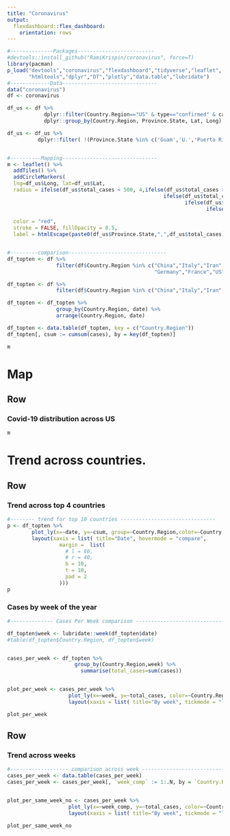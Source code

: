 ```yaml
---
title: "Coronavirus"
output: 
  flexdashboard::flex_dashboard:
    orientation: rows
---
```


``` r
#--------------Packages-------------------------
#devtools::install_github("RamiKrispin/coronavirus", force=T)
library(pacman)
p_load("devtools","coronavirus","flexdashboard","tidyverse","leaflet",
       "htmltools","dplyr","DT","plotly","data.table","lubridate")
#-------------Data-------------------------------
data("coronavirus")
df <- coronavirus

df_us <- df %>% 
            dplyr::filter(Country.Region=="US" & type=="confirmed" & cases >=1) %>%
            dplyr::group_by(Country.Region, Province.State, Lat, Long) %>% summarise(total_cases=sum(cases))

df_us <- df_us %>% 
          dplyr::filter( !(Province.State %in% c('Guam','U.','Puerto Rico')))


#----------Mapping-------------------------------
m <- leaflet() %>%
  addTiles() %>% 
  addCircleMarkers(
  lng=df_us$Long, lat=df_us$Lat,
  radius = ifelse(df_us$total_cases < 500, 4,ifelse(df_us$total_cases >=500 &  df_us$total_cases < 1000, 6,
                                                   ifelse(df_us$total_cases>=1000 & df_us$total_cases <5000,12,
                                                          ifelse(df_us$total_cases>=5000 & df_us$total_cases <15000,20,
                                                                 ifelse(df_us$total_cases>=15000 & df_us$total_cases <30000,30,
                                                                        ifelse(df_us$total_cases>=30000 & df_us$total_cases <40000,40,50)))))),
  color = "red",
  stroke = FALSE, fillOpacity = 0.5,
  label = htmlEscape(paste0(df_us$Province.State,",",df_us$total_cases)))


#---------comparison--------------------------------
df_topten <- df %>% 
                filter(df$Country.Region %in% c("China","Italy","Iran","Spain","Korea, South",
                                                "Germany","France","US","Switzerland","United Kingdom") & cases >= 1 & type=="confirmed")

df_topten <- df %>% 
                filter(df$Country.Region %in% c("China","Italy","Iran","Spain","US") & cases >= 1 & type=="confirmed")

df_topten <- df_topten %>% 
                group_by(Country.Region, date) %>%
                arrange(Country.Region, date)

df_topten <- data.table(df_topten, key = c("Country.Region"))
df_topten[, csum := cumsum(cases), by = key(df_topten)]

m
```


Map
=======================================================================
Row
-----------------------------------------------------------------------

### Covid-19 distribution across US
```r
m
```

Trend across countries.
=======================================================================
Row
-----------------------------------------------------------------------
### Trend across top 4 countries

```r
#-------- trend for top 10 countries -------------------------------
p <- df_topten %>% 
        plot_ly(x=~date, y=~csum, group=~Country.Region,color=~Country.Region, mode="lines") %>% 
        layout(xaxis = list( title="Date", hovermode = "compare",
                 margin =  list(
                   # l = 60,
                   # r = 40,
                   b = 10,
                   t = 10,
                   pad = 2
                 )))
p
```

### Cases by week of the year
```r
#-------------- Cases Per Week comparison ----------------------------------

df_topten$week <- lubridate::week(df_topten$date)
#table(df_topten$Country.Region, df_topten$week)


cases_per_week <- df_topten %>% 
                      group_by(Country.Region,week) %>% 
                        summarise(total_cases=sum(cases))


plot_per_week <- cases_per_week %>% 
                    plot_ly(x=~week, y=~total_cases, color=~Country.Region, type = "bar") %>% 
                    layout(xaxis = list( title="By week", tickmode = "linear"))

plot_per_week
```


Row 
-----------------------------------------------------------------------

### Trend across weeks 
```r
#------------------- comparison across week ---------------------------------------------------
cases_per_week <- data.table(cases_per_week)
cases_per_week <- cases_per_week[, `week_comp` := 1:.N, by = `Country.Region`]


plot_per_same_week_no <- cases_per_week %>% 
                    plot_ly(x=~week_comp, y=~total_cases, color=~Country.Region, type = "bar") %>% 
                    layout(xaxis = list( title="By week", tickmode = "linear"))

plot_per_same_week_no
```


